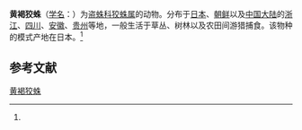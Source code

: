 {{Speciesbox
| name = 黄褐狡蛛
| status = 
| status_system = 
| image = 
| genus = Dolomedes
| species = sulfureus
| authority = (Koch, 1877)<ref name='id13967'>{{cite web| url =http://www.bioinfo.cn/db05/BjdwSpecies.php?action=view&id=13967| title =黄褐狡蛛| work =《中国动物物种编目数据库》| publisher =中国科学院微生物研究所| author =中国科学院动物研究所| accessdate =2009-04-28| deadurl =yes| archiveurl =https://web.archive.org/web/20131203122335/http://www.bioinfo.cn/db05/BjdwSpecies.php?action=view| archivedate =2013-12-03}}</ref>
}}

'''黄褐狡蛛'''（[[学名|学名]]：{{lang|la|''Dolomedes sulfureus''}}）为[[盗蛛科|盗蛛科]][[狡蛛属|狡蛛属]]的动物。分布于[[日本|日本]]、[[朝鲜|朝鲜]]以及[[中国大陆|中国大陆]]的[[浙江|浙江]]、[[四川|四川]]、[[安徽|安徽]]、[[贵州|贵州]]等地，一般生活于草丛、树林以及农田间游猎捕食。该物种的模式产地在日本。<ref name='id13967'/>

== 参考文献 ==
{{reflist}}

{{Wikispecies|Dolomedes sulfureus}}
{{Taxonbar|from=Q3187478}}

[[Category:狡蛛属|黄褐狡蛛]]


{{蜘蛛小作品}}